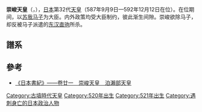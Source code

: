 {{基礎情報 天皇
| 名  =<center>崇峻天皇
| 代数=第32
| 画像=
| 説明=
| 在位=587年9月9日-592年12月12日（{{age in years and days|587|9|9|592|12|12|age=no}}）
| 前任=[[用明天皇|用明天皇]]
| 繼任=[[推古天皇|推古天皇]]
| 時代=[[飛鳥時代|飛鳥時代]]
| 年号=
| 首都=
| 皇居=倉梯柴垣宮
| 諱  =泊瀨部
| 幼称=
| 別名=
| 印  =
| 出生年=553年
| 生地=
| 逝世年=592年12月12日（39歲）
| 没地=
| 陵墓=
| 先代=[[用明天皇|用明天皇]]
| 次代=[[推古天皇|推古天皇]]
| 皇后=
| 中宮=
| 妃=[[小手子|小手子]]
| 嬪=河上娘
| 女御=
| 更衣=
| 夫人=布都姬
| 夫  =
| 父親=[[欽明天皇|欽明天皇]]
| 母親=[[蘇我小姊君|蘇我小姊君]]
| 皇子=[[蜂子皇子|蜂子皇子]]（母小手子）
| 皇女=錦代皇女（母小手子）
| 注釈=
|}}
'''崇峻天皇'''（{{jpn|j=崇峻天皇|hg=すしゅんてんのう|rm=Sushun Tennō}}，{{bd|553年||592年|12月12日|catIdx=C}}），[[日本|日本]]第32代[[天皇|天皇]]（587年9月9日—592年12月12日在位）。在位期间，以[[苏我马子|苏我马子]]为大臣。内外政策均受大臣制约，彼此渐生间隙。崇峻欲除马子，却反被马子派遣的[[东汉直驹|东汉直驹]]所杀。

== 譜系 ==
{{日本皇室飛鳥時代}}

==參考==
*[https://web.archive.org/web/20050427192024/http://applepig.idv.tw/kuon/furu/text/syoki/syoki21.htm#sk21_s01 《日本書紀》——卷廿一　崇峻天皇　泊瀨部天皇]

{{日本天皇|[[用明天皇|用明天皇]]|[[推古天皇|推古天皇]]}}
{{日本歷代天皇}}

[[Category:古墳時代天皇|Category:古墳時代天皇]]
[[Category:520年出生|Category:520年出生]]
[[Category:521年出生|Category:521年出生]]
[[Category:遇刺身亡的日本政治人物|Category:遇刺身亡的日本政治人物]]